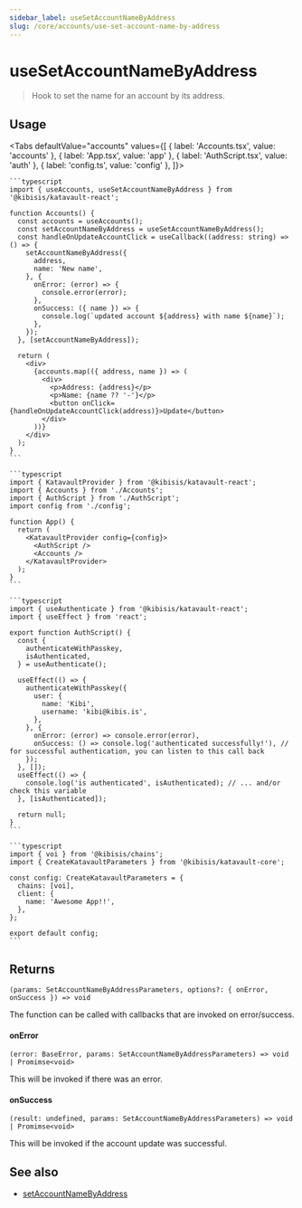 ```yaml
---
sidebar_label: useSetAccountNameByAddress
slug: /core/accounts/use-set-account-name-by-address
---
```



# useSetAccountNameByAddress

> Hook to set the name for an account by its address.

<SectionBreak />

## Usage

<Tabs
  defaultValue="accounts"
  values={[
    { label: 'Accounts.tsx', value: 'accounts' },
    { label: 'App.tsx', value: 'app' },
    { label: 'AuthScript.tsx', value: 'auth' },
    { label: 'config.ts', value: 'config' },
  ]}>
  <TabItem value="accounts">

    ```typescript
    import { useAccounts, useSetAccountNameByAddress } from '@kibisis/katavault-react';

    function Accounts() {
      const accounts = useAccounts();
      const setAccountNameByAddress = useSetAccountNameByAddress();
      const handleOnUpdateAccountClick = useCallback((address: string) => () => {
        setAccountNameByAddress({
          address,
          name: 'New name',
        }, {
          onError: (error) => {
            console.error(error);
          },
          onSuccess: ({ name }) => {
            console.log(`updated account ${address} with name ${name}`);
          },
        });
      }, [setAccountNameByAddress]);

      return (
        <div>
          {accounts.map(({ address, name }) => (
            <div>
              <p>Address: {address}</p>
              <p>Name: {name ?? '-'}</p>
              <button onClick={handleOnUpdateAccountClick(address)}>Update</button>
            </div>
          ))}
        </div>
      );
    }
    ```

  </TabItem>
  <TabItem value="app">

    ```typescript
    import { KatavaultProvider } from '@kibisis/katavault-react';
    import { Accounts } from './Accounts';
    import { AuthScript } from './AuthScript';
    import config from './config';

    function App() {
      return (
        <KatavaultProvider config={config}>
          <AuthScript />
          <Accounts />
        </KatavaultProvider>
      );
    }
    ```

  </TabItem>
  <TabItem value="auth">

    ```typescript
    import { useAuthenticate } from '@kibisis/katavault-react';
    import { useEffect } from 'react';

    export function AuthScript() {
      const {
        authenticateWithPasskey,
        isAuthenticated,
      } = useAuthenticate();

      useEffect(() => {
        authenticateWithPasskey({
          user: {
            name: 'Kibi',
            username: 'kibi@kibis.is',
          },
        }, {
          onError: (error) => console.error(error),
          onSuccess: () => console.log('authenticated successfully!'), // for successful authentication, you can listen to this call back
        });
      }, []);
      useEffect(() => {
        console.log('is authenticated', isAuthenticated); // ... and/or check this variable
      }, [isAuthenticated]);

      return null;
    }
    ```

  </TabItem>
  <TabItem value="config">

    ```typescript
    import { voi } from '@kibisis/chains';
    import { CreateKatavaultParameters } from '@kibisis/katavault-core';

    const config: CreateKatavaultParameters = {
      chains: [voi],
      client: {
        name: 'Awesome App!!',
      },
    };

    export default config;
    ```

  </TabItem>
</Tabs>

<SectionBreak />

## Returns

`(params: SetAccountNameByAddressParameters, options?: { onError, onSuccess }) => void`

The function can be called with callbacks that are invoked on error/success.

#### onError

`(error: BaseError, params: SetAccountNameByAddressParameters) => void | Promimse<void>`

This will be invoked if there was an error.

#### onSuccess

`(result: undefined, params: SetAccountNameByAddressParameters) => void | Promimse<void>`

This will be invoked if the account update was successful.

## See also

* [setAccountNameByAddress](02-core/03-accounts/07-set-account-name-by-address.mdx)
